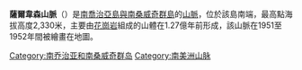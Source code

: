'''薩爾韋森山脈'''（{{lang-en|Salvesen Range}}）是[[南喬治亞島與南桑威奇群島|南喬治亞島與南桑威奇群島]]的[[山脈|山脈]]，位於該島南端，最高點海拔高度2,330米，主要由[[花崗岩|花崗岩]]組成的山體在1.27億年前形成，該山脈在1951至1952年間被繪畫在地圖。

{{coord|54|40|S|036|07|W|display=title}}

{{geo-stub}}
{{南喬治亞與南桑威奇群島}}

[[Category:南乔治亚和南桑威奇群岛|Category:南乔治亚和南桑威奇群岛]]
[[Category:南美洲山脉|Category:南美洲山脉]]
